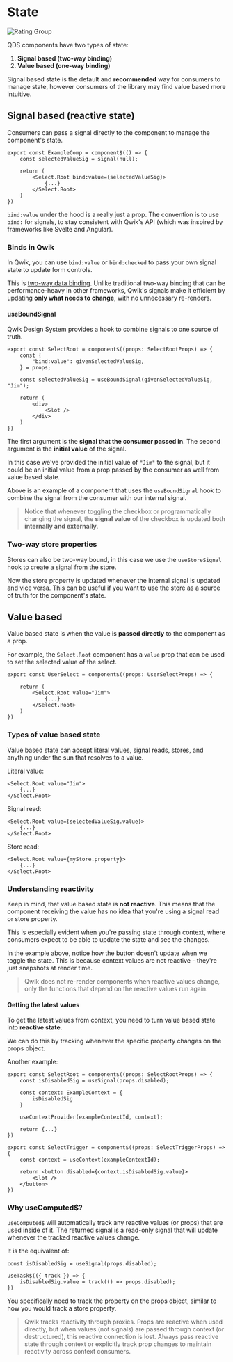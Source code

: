 
# State

<Image src={ratingGroup} loading="eager" alt="Rating Group" />

QDS components have two types of state:

1. **Signal based (two-way binding)**
2. **Value based (one-way binding)**

Signal based state is the default and **recommended** way for consumers to manage state, however consumers of the library may find value based more intuitive.

## Signal based (reactive state)

Consumers can pass a signal directly to the component to manage the component's state.

```tsx
export const ExampleComp = component$(() => {
    const selectedValueSig = signal(null);

    return (
        <Select.Root bind:value={selectedValueSig}>
            {...}
        </Select.Root>
    )
})
```

`bind:value` under the hood is a really just a prop. The convention is to use `bind:` for signals, to stay consistent with Qwik's API (which was inspired by frameworks like Svelte and Angular).


### Binds in Qwik

In Qwik, you can use `bind:value` or `bind:checked` to pass your own signal state to update form controls.

<Showcase name="two-way" />

This is [two-way data binding](https://www.geeksforgeeks.org/two-way-data-binding-in-javascript/). Unlike traditional two-way binding that can be performance-heavy in other frameworks, Qwik's signals make it efficient by updating **only what needs to change**, with no unnecessary re-renders.

#### useBoundSignal

Qwik Design System provides a hook to combine signals to one source of truth.

```tsx
export const SelectRoot = component$((props: SelectRootProps) => {
    const {
        "bind:value": givenSelectedValueSig,
    } = props;

    const selectedValueSig = useBoundSignal(givenSelectedValueSig, "Jim");

    return (
        <div>
            <Slot />
        </div>
    )
})
```

The first argument is the **signal that the consumer passed in**. The second argument is the **initial value** of the signal.

In this case we've provided the initial value of `"Jim"` to the signal, but it could be an initial value from a prop passed by the consumer as well from value based state.

<Showcase name="bound-signal" />

Above is an example of a component that uses the `useBoundSignal` hook to combine the signal from the consumer with our internal signal.

> Notice that whenever toggling the checkbox or programmatically changing the signal, the **signal value** of the checkbox is updated both **internally and externally**.

### Two-way store properties

Stores can also be two-way bound, in this case we use the `useStoreSignal` hook to create a signal from the store.

<Showcase name="store-signal" />

Now the store property is updated whenever the internal signal is updated and vice versa. This can be useful if you want to use the store as a source of truth for the component's state.

## Value based

Value based state is when the value is **passed directly** to the component as a prop.

For example, the `Select.Root` component has a `value` prop that can be used to set the selected value of the select.

```tsx
export const UserSelect = component$((props: UserSelectProps) => {

    return (
        <Select.Root value="Jim">
            {...}
        </Select.Root>
    )
})
```


### Types of value based state

Value based state can accept literal values, signal reads, stores, and anything under the sun that resolves to a value.

Literal value:

```tsx
<Select.Root value="Jim">
    {...}
</Select.Root>
```

Signal read:

```tsx
<Select.Root value={selectedValueSig.value}>
    {...}
</Select.Root>
```

Store read:

```tsx
<Select.Root value={myStore.property}>
    {...}
</Select.Root>
```

### Understanding reactivity

Keep in mind, that value based state is **not reactive**. This means that the component receiving the value has no idea that you're using a signal read or store property.

This is especially evident when you're passing state through context, where consumers expect to be able to update the state and see the changes.

<Showcase name="value-and-context" />

In the example above, notice how the button doesn't update when we toggle the state. This is because context values are not reactive - they're just snapshots at render time.

> Qwik does not re-render components when reactive values change, only the functions that depend on the reactive values run again.

#### Getting the latest values

To get the latest values from context, you need to turn value based state into **reactive state**.

We can do this by tracking whenever the specific property changes on the props object.

<Showcase name="signal-and-context" />

Another example:

```tsx
export const SelectRoot = component$((props: SelectRootProps) => {
    const isDisabledSig = useSignal(props.disabled);

    const context: ExampleContext = {
        isDisabledSig
    }

    useContextProvider(exampleContextId, context);

    return {...}
})

export const SelectTrigger = component$((props: SelectTriggerProps) => {
    const context = useContext(exampleContextId);

    return <button disabled={context.isDisabledSig.value}>
        <Slot />
    </button>
})
```

### Why useComputed$?

`useComputed$` will automatically track any reactive values (or props) that are used inside of it. The returned signal is a read-only signal that will update whenever the tracked reactive values change.

It is the equivalent of:

```tsx
const isDisabledSig = useSignal(props.disabled);

useTask$(({ track }) => {
    isDisabledSig.value = track(() => props.disabled);
})
```

You specifically need to track the property on the props object, similar to how you would track a store property.

> Qwik tracks reactivity through proxies. Props are reactive when used directly, but when values (not signals) are passed through context (or destructured), this reactive connection is lost. Always pass reactive state through context or explicitly track prop changes to maintain reactivity across context consumers.



